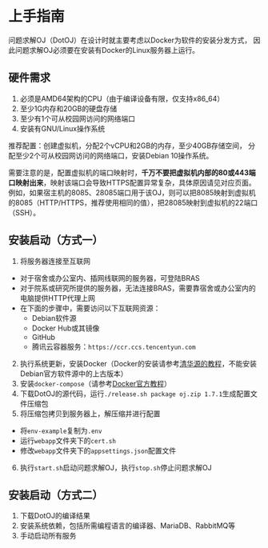 # 上手指南

问题求解OJ（DotOJ）在设计时就主要考虑以Docker为软件的安装分发方式，
因此问题求解OJ必须要在安装有Docker的Linux服务器上运行。

## 硬件需求

1. 必须是AMD64架构的CPU（由于编译设备有限，仅支持x86_64）
2. 至少1G内存和20GB的硬盘存储
3. 至少有1个可从校园网访问的网络端口
4. 安装有GNU/Linux操作系统

推荐配置：创建虚拟机，分配2个vCPU和2GB的内存，至少40GB存储空间，
分配至少2个可从校园网访问的网络端口，安装Debian 10操作系统。

需要注意的是，配置虚拟机的端口映射时，**千万不要把虚拟机内部的80或443端口映射出来**，映射该端口会导致HTTPS配置异常复杂，具体原因请见对应页面。
例如，如果宿主机的8085、28085端口用于该OJ，则可以把8085映射到虚拟机的8085（HTTP/HTTPS，推荐使用相同的值），把28085映射到虚拟机的22端口（SSH）。

## 安装启动（方式一）

1. 将服务器连接至互联网
  - 对于宿舍或办公室内、插网线联网的服务器，可登陆BRAS
  - 对于院系或研究所提供的服务器，无法连接BRAS，需要靠宿舍或办公室内的电脑提供HTTP代理上网
  - 在下面的步骤中，需要访问以下互联网资源：
    - Debian软件源
    - Docker Hub或其镜像
    - GitHub
    - 腾讯云容器服务：`https://ccr.ccs.tencentyun.com`
2. 执行系统更新，安装Docker（Docker的安装请参考[清华源的教程](https://mirrors.tuna.tsinghua.edu.cn/help/docker-ce/)，不能安装Debian官方软件源中的上古版本）
3. 安装`docker-compose`（请参考[Docker官方教程](https://docs.docker.com/compose/install/)）
4. 下载DotOJ的源代码，运行`./release.sh package oj.zip 1.7.1`生成配置文件压缩包
5. 将压缩包拷贝到服务器上，解压缩并进行配置
  - 将`env-example`复制为`.env`
  - 运行`webapp`文件夹下的`cert.sh`
  - 修改`webapp`文件夹下的`appsettings.json`配置文件
6. 执行`start.sh`启动问题求解OJ，执行`stop.sh`停止问题求解OJ

## 安装启动（方式二）

1. 下载DotOJ的编译结果
2. 安装系统依赖，包括所需编程语言的编译器、MariaDB、RabbitMQ等
3. 手动启动所有服务
